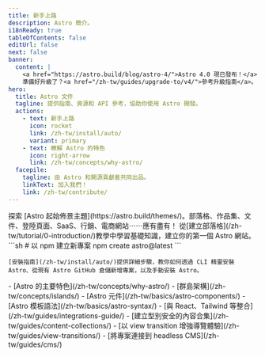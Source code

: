 ```yaml
---
title: 新手上路
description: Astro 簡介。
i18nReady: true
tableOfContents: false
editUrl: false
next: false
banner:
  content: |
    <a href="https://astro.build/blog/astro-4/">Astro 4.0 現已發布！</a>
    準備好升級了？<a href="/zh-tw/guides/upgrade-to/v4/">參考升級指南</a>。
hero:
  title: Astro 文件
  tagline: 提供指南、資源和 API 參考，協助你使用 Astro 開發。
  actions:
    - text: 新手上路
      icon: rocket
      link: /zh-tw/install/auto/
      variant: primary
    - text: 瞭解 Astro 的特色
      icon: right-arrow
      link: /zh-tw/concepts/why-astro/
  facepile:
    tagline: 由 Astro 和開源貢獻者共同出品。
    linkText: 加入我們！
    link: /zh-tw/contribute/
---
```



<CardGrid>
  <Card title="你要用 Astro 打造甚麼？" icon="laptop">
    探索 [Astro 起始佈景主題](https://astro.build/themes/)。部落格、作品集、文件、登陸頁面、SaaS、行銷、電商網站⋯⋯應有盡有！
  </Card>

  <Card title="教學導覽" icon="star">
    從[建立部落格](/zh-tw/tutorial/0-introduction/)教學中學習基礎知識，建立你的第一個 Astro 網站。
  </Card>

  <SplitCard title="開始你的第一個專案" icon="rocket">
    ```sh
    # 以 npm 建立新專案
    npm create astro@latest
    ```

    [安裝指南](/zh-tw/install/auto/)提供詳細步驟，教你如何透過 CLI 精靈安裝 Astro、從現有 Astro GitHub 倉儲新增專案，以及手動安裝 Astro。
  </SplitCard>

  <ListCard title="學習" icon="open-book">
    - [Astro 的主要特色](/zh-tw/concepts/why-astro/)
    - [群島架構](/zh-tw/concepts/islands/)
    - [Astro 元件](/zh-tw/basics/astro-components/)
    - [Astro 模板語法](/zh-tw/basics/astro-syntax/)
  </ListCard>

  <ListCard title="延伸" icon="puzzle">
    - [與 React、Tailwind 等整合](/zh-tw/guides/integrations-guide/)
    - [建立型別安全的內容合集](/zh-tw/guides/content-collections/)
    - [以 view transition 增強導覽體驗](/zh-tw/guides/view-transitions/)
    - [將專案連接到 headless CMS](/zh-tw/guides/cms/)
  </ListCard>
</CardGrid>

<Discord title="遇到問題了？想要參與社群？" cta="加入我們的 Discord"/>

